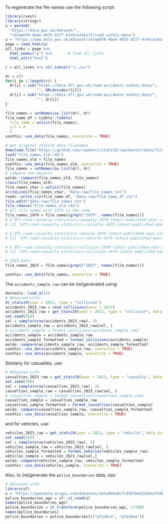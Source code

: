 To regenerate the file names use the following script:

```r
library(rvest)
library(stringr)
u = paste0(
  "https://data.gov.uk/dataset/",
  "cb7ae6f0-4be6-4935-9277-47e5ce24a11f/road-safety-data")
u = "https://www.data.gov.uk/dataset/cb7ae6f0-4be6-4935-9277-47e5ce24a11f/road-safety-data"
page = read_html(u)
all_links = page %>%
  html_nodes("a") %>%       # find all links
  html_attr("href")

r = all_links %>% str_subset("\\.csv")

dr = c()
for(i in 1:length(r)) {
  dr[i] = sub("https://data.dft.gov.uk/road-accidents-safety-data/",
              "", URLdecode(r[i]))
  dr[i] = sub("https://data.dft.gov.uk/road-accidents-safety-data/",
              "", dr[i])
}

file_names = setNames(as.list(dr), dr)
file_name_df = tibble::tibble(
  file_name = unlist(file_names),
  url = r
  )
usethis::use_data(file_names, overwrite = TRUE)

# get original stats19 data filenames
download.file("https://github.com/ropensci/stats19/raw/master/data/file_names.rda", "file_names_old.rda")
load("file_names_old.rda")
file_names_old = file_names
usethis::use_data(file_names_old, overwrite = TRUE)
file_names = setNames(as.list(dr), dr)
# compare the objects
waldo::compare(file_names_old, file_names)
class(file_names_old)
file_names_char = unlist(file_names)
writeLines(file_names_char, "data-raw/file_names.txt")
readr::write_csv(file_name_df, "data-raw/file_name_df.csv")
file.edit("data-raw/file_names.txt")
file.remove("file_names_old.rda")
# All file names with 1979 in the name
file_names_1979 = file_names[grepl("1979", names(file_names))]
# $`dft-road-casualty-statistics-casualty-1979-latest-published-year.csv`
# [1] "dft-road-casualty-statistics-casualty-1979-latest-published-year.csv"

# $`dft-road-casualty-statistics-vehicle-1979-latest-published-year.csv`
# [1] "dft-road-casualty-statistics-vehicle-1979-latest-published-year.csv"

# $`dft-road-casualty-statistics-collision-1979-latest-published-year.csv`
# [1] "dft-road-casualty-statistics-collision-1979-latest-published-year.csv"

# 2023 data:
file_names_2023 = file_names[grepl("2023", names(file_names))]

usethis::use_data(file_names, overwrite = TRUE)
```

The `accidents_sample_raw` can be (re)generated using:

```r
devtools::load_all()
# Obtained with:
dl_stats19(year = 2023, type = "collision")
accidents_2023_raw = read_collisions(year = 2023)
accidents_2023_raw = get_stats19(year = 2023, type = "collision", data_dir = tempdir(), format = FALSE)
set.seed(350)
sel = sample(nrow(accidents_2023_raw), 3)
accidents_sample_raw = accidents_2023_raw[sel, ]
# accidents_sample = format_collisions(accidents_sample_raw)
accidents_sample = accidents_sample_raw
accidents_sample_formatted = format_collisions(accidents_sample)
waldo::compare(accidents_sample_raw, accidents_sample_formatted)
usethis::use_data(accidents_sample_raw, overwrite = TRUE)
usethis::use_data(accidents_sample, overwrite = TRUE)
```

Similarly for casualites, use:

```r
# Obtained with:
casualties_2023_raw = get_stats19(year = 2023, type = "casualty", data_dir = tempdir(), format = FALSE)
set.seed(350)
sel = sample(nrow(casualties_2023_raw), 3)
casualties_sample_raw = casualties_2023_raw[sel, ]
# casualties_sample = format_casualties(casualties_sample_raw)
casualties_sample = casualties_sample_raw
casualties_sample_formatted = format_casualties(casualties_sample)
waldo::compare(casualties_sample_raw, casualties_sample_formatted)
usethis::use_data(casualties_sample, overwrite = TRUE)
```

and for vehicles, use:

```r
vehicles_2023_raw = get_stats19(year = 2023, type = "vehicle", data_dir = tempdir(), format = FALSE)
set.seed(350)
sel = sample(nrow(vehicles_2023_raw), 3)
vehicles_sample_raw = vehicles_2023_raw[sel, ]
vehicles_sample_formatted = format_vehicles(vehicles_sample_raw)
vehicles_sample = vehicles_2023_raw[sel,]
waldo::compare(vehicles_sample_raw, vehicles_sample_formatted)
usethis::use_data(vehicles_sample, overwrite = TRUE)
```

Also, to (re)generate the `police_boundaries` data, use:

```r
# Obtained with:
library(sf)
u = "https://opendata.arcgis.com/datasets/3e5a096a8c7c456fb6d3164a3f44b005_3.geojson"
police_boundaries_wgs = sf::st_read(u)
names(police_boundaries_wgs)
police_boundaries = st_transform(police_boundaries_wgs, 27700)
names(police_boundaries)
police_boundaries = police_boundaries[c("pfa16cd", "pfa16nm")]
```

